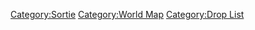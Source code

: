 {{Map/WorldHeader}}
{{Map/Tabs}}
{{Map/WorldFooter}}
[[Category:Sortie]]
[[Category:World Map]]
[[Category:Drop List]]